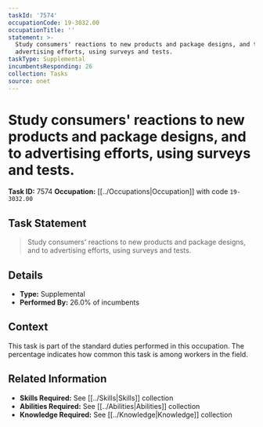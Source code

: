 ```yaml
---
taskId: '7574'
occupationCode: 19-3032.00
occupationTitle: ''
statement: >-
  Study consumers' reactions to new products and package designs, and to
  advertising efforts, using surveys and tests.
taskType: Supplemental
incumbentsResponding: 26
collection: Tasks
source: onet
---
```

# Study consumers' reactions to new products and package designs, and to advertising efforts, using surveys and tests.

**Task ID:** 7574
**Occupation:** [[../Occupations|Occupation]] with code `19-3032.00`

## Task Statement

> Study consumers' reactions to new products and package designs, and to advertising efforts, using surveys and tests.

## Details

- **Type:** Supplemental
- **Performed By:** 26.0% of incumbents

## Context

This task is part of the standard duties performed in this occupation. The percentage indicates how common this task is among workers in the field.

## Related Information

- **Skills Required:** See [[../Skills|Skills]] collection
- **Abilities Required:** See [[../Abilities|Abilities]] collection
- **Knowledge Required:** See [[../Knowledge|Knowledge]] collection
